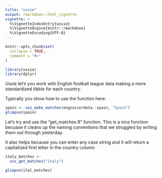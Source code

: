 ```yaml
---
title: "ussie"
output: rmarkdown::html_vignette
vignette: >
  %\VignetteIndexEntry{ussie}
  %\VignetteEngine{knitr::rmarkdown}
  %\VignetteEncoding{UTF-8}
---
```


```r
knitr::opts_chunk$set(
  collapse = TRUE,
  comment = "#>"
)
```

```r
library(ussie)
library(dplyr)
```

Ussie let's you work with English football league data making a more standardized tibble for each country.

Typically you show how to use the function here:
```r
spain <- uss_make_matches(engsoccerdata::spain, "Spain")
glimpse(spain)
```

Let's try and use the "get_matches.R" function. This is a nice function becuase it cleans up the naming conventions that we struggled by writing them out through yesterday. 

It also helps because you can enter any case string and it will return a capitalized first letter in the country column
```r
italy_matches <- 
  uss_get_matches("italy")

glimpse(ital_matches)

```

